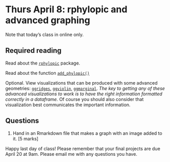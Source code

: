 # Thurs April 8: rphylopic and advanced graphing

Note that today's class in online only.

## Required reading

Read about the [`rphylopic`](https://cran.r-project.org/web/packages/rphylopic/readme/README.html) package.

Read about the function [`add_phylopic()`](https://www.rdocumentation.org/packages/rphylopic/versions/0.3.0/topics/add_phylopic)

Optional. View visualizations that can be produced with some advanced geometries: [`ggridges`](https://cran.r-project.org/web/packages/ggridges/vignettes/gallery.html), [`ggviolin`](https://rpkgs.datanovia.com/ggpubr/reference/ggviolin.html), [`ggmarginal`](https://r-graph-gallery.com/277-marginal-histogram-for-ggplot2.html). _The key to getting any of these advanced visualizations to work is to have the right information formatted correctly in a dataframe._ Of course you should also consider that visualization best communicates the important information. 

## Questions
1. Hand in an Rmarkdown file that makes a graph with an image added to it. [5 marks]

Happy last day of class! Please remember that your final projects are due April 20 at 9am. Please email me with any questions you have.







